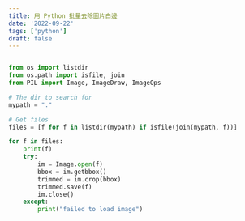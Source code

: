 ```yaml
---
title: 用 Python 批量去除圖片白邊
date: '2022-09-22'
tags: ['python']
draft: false
---
```


```python

from os import listdir
from os.path import isfile, join
from PIL import Image, ImageDraw, ImageOps

# The dir to search for
mypath = "."

# Get files
files = [f for f in listdir(mypath) if isfile(join(mypath, f))]

for f in files:
    print(f)
    try:
        im = Image.open(f)
        bbox = im.getbbox()
        trimmed = im.crop(bbox)
        trimmed.save(f)
        im.close()
    except:
        print("failed to load image")

```
